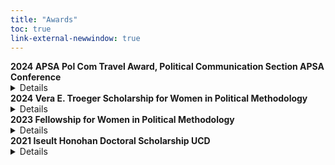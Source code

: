```yaml
---
title: "Awards"
toc: true 
link-external-newwindow: true
---
```


**2024 APSA Pol Com Travel Award, Political Communication Section APSA Conference**
<details>
<summary>Details</summary>
::: {.justify}

The Executive Committee of the Political Communication section selected high caliber students to receive the travel award from the Political Communication section of APSA. Award: $500. 

**Presented Paper:** "Grandstanding in the EU? Elites Crisis Communication under the Spotlight"
:::
</details>

**2024 Vera E. Troeger Scholarship for Women in Political Methodology**
<details>
<summary>Details</summary>
::: {.justify}

The Essex Summer School in Social Science Data Analysis awards the Vera E. Troeger Scholarship for Women in Political Methodology. These awards are intended to encourage methodological training among female graduate students in political science and to honour the work of Professor Vera E. Troeger, a leading figure in quantitative social science research and a powerful voice in the promotion of women in political science. The scholarship provides a tuition waiver to attend in-person to one of our two-week sessions in the 2024 Essex Summer School in Social Science Data Analysis (ESS).

**Course:** "Ideal Point Estimation, Item Response Theory, and Scaling Methods for Surveys and Behaviour" 

:::
</details>

**2023 Fellowship for Women in Political Methodology**
<details>
<summary>Details</summary>
::: {.justify}

The Summer School for Women* in Political Methodology is hosted by several female researchers from various European Universities. The Summer School has the aim of establishing a European network of women working in political methodology and data science.The 2023 edition was funded by the University of Basel, the department of Political Science and the Freiwillige Akademische Gesellschaft Basel. The fellowship covered full tuition cost and accommodation for seven days. 

**Courses:** R packages and Functions, Advanced Graphics in R, Web-Scraping, Text Analysis, Word Embeddings, Images as Data.

:::
</details>

**2021 Iseult Honohan Doctoral Scholarship UCD**
<details>
<summary>Details</summary>
::: {.justify}

The aim of the scholarship is to attract applicants of the highest academic calibre to pursue a PhD in the UCD School of Politics and International Relations, and to provide them with the training, experience and mentorship necessary to their professional development.The scholarship covers full fees and provides a living stipend of €25,000 per year for up to four years. 

:::
</details>